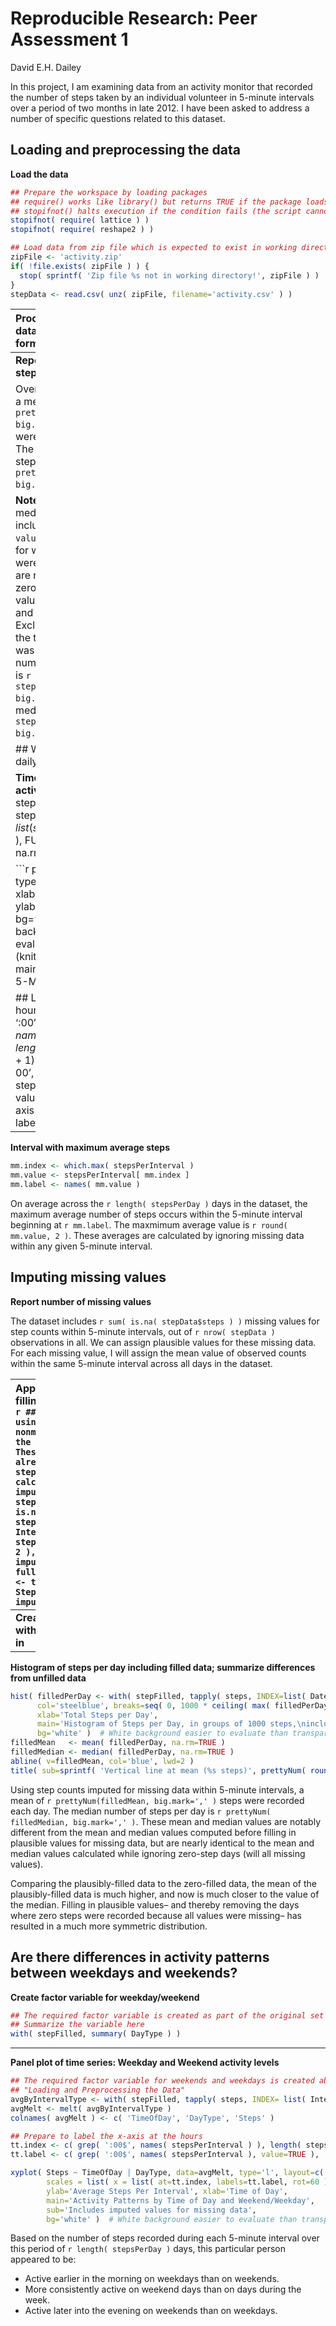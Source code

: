 # Reproducible Research: Peer Assessment 1
David E.H. Dailey

In this project, I am examining data from an activity monitor that recorded the number of steps taken by an individual volunteer in 5-minute intervals over a period of two months in late 2012.  I have been asked to address a number of specific questions related to this dataset.

## Loading and preprocessing the data

__Load the data__
```r
## Prepare the workspace by loading packages
## require() works like library() but returns TRUE if the package loads successfully
## stopifnot() halts execution if the condition fails (the script cannot load the required package)
stopifnot( require( lattice ) )
stopifnot( require( reshape2 ) )

## Load data from zip file which is expected to exist in working directory
zipFile <- 'activity.zip'
if( !file.exists( zipFile ) ) {
  stop( sprintf( 'Zip file %s not in working directory!', zipFile ) )
}
stepData <- read.csv( unz( zipFile, filename='activity.csv' ) )
```
 
-----
__Process/transform the data into suitable formats__
```r

## Apply data transformations.
stepData <- transform( stepData, Date        = as.Date( as.character( stepData$date ) ) )
stepData <- transform( stepData, DayOfWeek   = weekdays( Date ), stringsAsFactors=FALSE )
stepData <- transform( stepData, DayType     = factor( DayOfWeek %in% c( 'Saturday', 'Sunday' ), 
                                                       labels=c('Weekday', 'Weekend' ) ) )

## As coded in the original data file, the interval value induces gaps.  The
## intervals near noon are coded as 1150, 1155, 1200, 1205, and so forth.  I
## prefer to work with the number of minutes since midnight and the label them
## with a string variable with the "clock time".
## An alternative is to created an ordered factor using the given interval values and then assign
## prettier level labels.
stepData <- transform( stepData, MinuteOfDay = (60 * interval %/% 100) + (interval %% 100) )
stepData <- transform( stepData, IntervalTime = sprintf( '%02d:%02d', interval%/% 100, interval%% 100 ) )
```

## What is the mean total number of steps taken per day?

__Make histogram: total number of steps per day__
```r
## Must do some calculations first
stepsPerDay  <- tapply( stepData$steps, INDEX = list( stepData$Date ), FUN = sum, na.rm=TRUE )
valuesPerDay <- tapply( stepData$steps, INDEX = list( stepData$Date ), FUN = function( . ) sum( !is.na( . ) ) )
stepMean        <- mean( stepsPerDay, na.rm=TRUE )
stepMeanNonZero <- mean( stepsPerDay[ stepsPerDay > 0 ] )
stepMedian        <- median( stepsPerDay, na.rm=TRUE )
stepMedianNonZero <- median( stepsPerDay[ stepsPerDay > 0 ] )

par( las=1 )
hist( stepsPerDay, breaks=seq( 0, 1000*ceiling( max( stepsPerDay ) / 1000 ), by = 1000 ), 
      col='steelblue', xlab='Total Steps per Day', 
      main='Histogram of Steps per Day, in groups of 1000 steps',
      bg='white' )  # White background easier to evaluate than transparent (knitr default)
abline( v=stepMean, col='blue', lwd=2 )
title( sub=sprintf( 'Vertical line at mean (%s steps)', prettyNum( round( stepMean, 2), big.mark=',' ) ), col.sub='blue' )
```

-----
__Report mean and median steps per day__

Over the reporting period, a mean of `r prettyNum(stepMean, big.mark=',' )` steps were recorded each day. The median number of steps per day is `r prettyNum( stepMedian, big.mark=',' )`.

**Note:** The mean and median reported above include `r sum( valuesPerDay == 0 )` days for which all observations were missing.  These days are recorded as having zero steps; these zero values will drag the mean and median downward.  Excluding days for which the total number of steps was zero, the mean number of steps per day is `r prettyNum( stepMeanNonZero, big.mark=',' )` and the median is 
`r prettyNum( stepMedianNonZero, big.mark=',' )`.


## What is the average daily activity pattern?

__Time series plot of daily activity__
```r
stepsPerInterval <- tapply( stepData$steps, INDEX = list( stepData$IntervalTime ), FUN = mean, na.rm=TRUE )

```r
plot( stepsPerInterval, type='l', xaxt='n', xlab='Time of Day', ylab='Average Steps',
      bg='white' )  # White background easier to evaluate than transparent (knitr default)
title( main='Average Steps Per 5-Minute Interval' )

## Label the x-axis at the hours
tt.index <- c( grep( ':00$', names( stepsPerInterval ) ), length( stepsPerInterval ) + 1 )
tt.label <- c( grep( ':00$', names( stepsPerInterval ), value=TRUE ), '24:00' )
axis( side=1, at=tt.index, labels=tt.label )
```

-----
__Interval with maximum average steps__

```r
mm.index <- which.max( stepsPerInterval )
mm.value <- stepsPerInterval[ mm.index ]
mm.label <- names( mm.value )
```

On average across the `r length( stepsPerDay )` days in the dataset, the maximum average number of steps occurs within the 5-minute interval beginning at `r mm.label`.  The maxmimum average value is `r round( mm.value, 2 )`.  These averages are calculated by ignoring missing data within any given 5-minute interval.

## Imputing missing values

__Report number of missing values__

The dataset includes `r sum( is.na( stepData$steps ) )` missing values for step counts within 5-minute intervals, out of `r nrow( stepData )` observations in all.  We can assign plausible values for these missing data.  For each missing value, I will assign the mean value of observed counts within the same 5-minute interval across all days in the dataset.

-----
__Apply strategy for filling in missing values__
```r
## Strategy: fill in using mean of nonmissing values for the same interval.
## These mean values are already in stepsPerInterval, calculated earlier.
imputedValues <- with( stepData, 
                   ifelse( is.na( steps ), 
                           round( stepsPerInterval[match( IntervalTime, names( stepsPerInterval ) ) ], 2 ), 
                           steps ) )
## Add imputed values to the full dataset
stepData <- transform( stepData, StepImpute = imputedValues )
```

-----
__Create a new dataset with missing data filled in__
```r
## Create a new dataset equal to original dataset but with missing data filled in
stepFilled <- stepData
stepFilled$steps <- stepFilled$StepImpute
```

-----
__Histogram of steps per day including filled data; summarize differences from unfilled data__
```r
hist( filledPerDay <- with( stepFilled, tapply( steps, INDEX=list( Date ), FUN=sum ) ),
      col='steelblue', breaks=seq( 0, 1000 * ceiling( max( filledPerDay )/1000), by=1000 ),
      xlab='Total Steps per Day', 
      main='Histogram of Steps per Day, in groups of 1000 steps,\nincluding imputed values',
      bg='white' )  # White background easier to evaluate than transparent (knitr default)
filledMean   <- mean( filledPerDay, na.rm=TRUE )
filledMedian <- median( filledPerDay, na.rm=TRUE )
abline( v=filledMean, col='blue', lwd=2 )
title( sub=sprintf( 'Vertical line at mean (%s steps)', prettyNum( round( filledMean, 2), big.mark=',' ) ), col.sub='blue' )
```

Using step counts imputed for missing data within 5-minute intervals, a mean of `r prettyNum(filledMean, big.mark=',' )` steps were recorded each day. The median number of steps per day is `r prettyNum( filledMedian, big.mark=',' )`.  These mean and median values are notably different from the mean and median values computed before filling in plausible values for missing data, but are nearly identical to the mean and median values calculated while ignoring zero-step days (will all missing values).

Comparing the plausibly-filled data to the zero-filled data, the mean of the plausibly-filled data is much higher, and now is much closer to the value of the median.  Filling in plausible values-- and thereby removing the days where zero steps were recorded because all values were missing-- has resulted in a much more symmetric distribution.

## Are there differences in activity patterns between weekdays and weekends?

__Create factor variable for weekday/weekend__
```r
## The required factor variable is created as part of the original set of data transformations
## Summarize the variable here
with( stepFilled, summary( DayType ) )
```

-----
__Panel plot of time series: Weekday and Weekend activity levels__
```r
## The required factor variable for weekends and weekdays is created above, under
## "Loading and Preprocessing the Data"
avgByIntervalType <- with( stepFilled, tapply( steps, INDEX= list( IntervalTime, DayType ), FUN=mean ) )
avgMelt <- melt( avgByIntervalType )
colnames( avgMelt ) <- c( 'TimeOfDay', 'DayType', 'Steps' ) 

## Prepare to label the x-axis at the hours
tt.index <- c( grep( ':00$', names( stepsPerInterval ) ), length( stepsPerInterval ) + 1 )
tt.label <- c( grep( ':00$', names( stepsPerInterval ), value=TRUE ), '24:00' )

xyplot( Steps ~ TimeOfDay | DayType, data=avgMelt, type='l', layout=c( 1, 2 ),
        scales = list( x = list( at=tt.index, labels=tt.label, rot=60 ) ),
        ylab='Average Steps Per Interval', xlab='Time of Day', 
        main='Activity Patterns by Time of Day and Weekend/Weekday', 
        sub='Includes imputed values for missing data',
        bg='white' )  # White background easier to evaluate than transparent (knitr default)
```

Based on the number of steps recorded during each 5-minute interval over this period of `r length( stepsPerDay )` days, this particular person appeared to be:

- Active earlier in the morning on weekdays than on weekends.
- More consistently active on weekend days than on days during the week.
- Active later into the evening on weekends than on weekdays.

